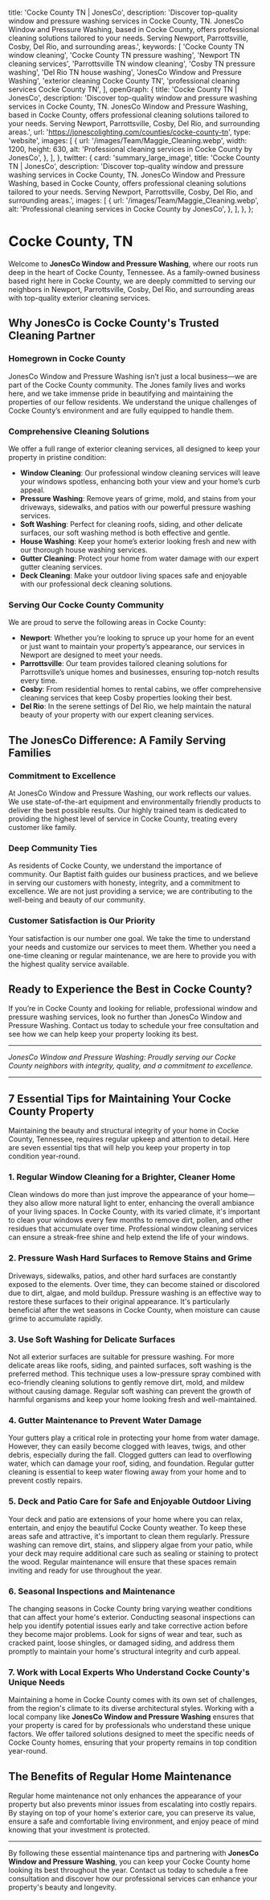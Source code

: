
  title: 'Cocke County TN | JonesCo',
  description:
    'Discover top-quality window and pressure washing services in Cocke County, TN. JonesCo Window and Pressure Washing, based in Cocke County, offers professional cleaning solutions tailored to your needs. Serving Newport, Parrottsville, Cosby, Del Rio, and surrounding areas.',
  keywords: [
    'Cocke County TN window cleaning',
    'Cocke County TN pressure washing',
    'Newport TN cleaning services',
    'Parrottsville TN window cleaning',
    'Cosby TN pressure washing',
    'Del Rio TN house washing',
    'JonesCo Window and Pressure Washing',
    'exterior cleaning Cocke County TN',
    'professional cleaning services Cocke County TN',
  ],
  openGraph: {
    title: 'Cocke County TN | JonesCo',
    description:
      'Discover top-quality window and pressure washing services in Cocke County, TN. JonesCo Window and Pressure Washing, based in Cocke County, offers professional cleaning solutions tailored to your needs. Serving Newport, Parrottsville, Cosby, Del Rio, and surrounding areas.',
    url: 'https://jonescolighting.com/counties/cocke-county-tn',
    type: 'website',
    images: [
      {
        url: '/images/Team/Maggie_Cleaning.webp',
        width: 1200,
        height: 630,
        alt: 'Professional cleaning services in Cocke County by JonesCo',
      },
    ],
  },
  twitter: {
    card: 'summary_large_image',
    title: 'Cocke County TN | JonesCo',
    description:
      'Discover top-quality window and pressure washing services in Cocke County, TN. JonesCo Window and Pressure Washing, based in Cocke County, offers professional cleaning solutions tailored to your needs. Serving Newport, Parrottsville, Cosby, Del Rio, and surrounding areas.',
    images: [
      {
        url: '/images/Team/Maggie_Cleaning.webp',
        alt: 'Professional cleaning services in Cocke County by JonesCo',
      },
    ],
  },
};

# Cocke County, TN

Welcome to **JonesCo Window and Pressure Washing**, where our roots run deep in the heart of Cocke County, Tennessee. As a family-owned business based right here in Cocke County, we are deeply committed to serving our neighbors in Newport, Parrottsville, Cosby, Del Rio, and surrounding areas with top-quality exterior cleaning services.

## Why JonesCo is Cocke County's Trusted Cleaning Partner

### Homegrown in Cocke County
JonesCo Window and Pressure Washing isn’t just a local business—we are part of the Cocke County community. The Jones family lives and works here, and we take immense pride in beautifying and maintaining the properties of our fellow residents. We understand the unique challenges of Cocke County’s environment and are fully equipped to handle them.

### Comprehensive Cleaning Solutions
We offer a full range of exterior cleaning services, all designed to keep your property in pristine condition:

- **Window Cleaning**: Our professional window cleaning services will leave your windows spotless, enhancing both your view and your home’s curb appeal.
- **Pressure Washing**: Remove years of grime, mold, and stains from your driveways, sidewalks, and patios with our powerful pressure washing services.
- **Soft Washing**: Perfect for cleaning roofs, siding, and other delicate surfaces, our soft washing method is both effective and gentle.
- **House Washing**: Keep your home’s exterior looking fresh and new with our thorough house washing services.
- **Gutter Cleaning**: Protect your home from water damage with our expert gutter cleaning services.
- **Deck Cleaning**: Make your outdoor living spaces safe and enjoyable with our professional deck cleaning solutions.

### Serving Our Cocke County Community

We are proud to serve the following areas in Cocke County:

- **Newport**: Whether you’re looking to spruce up your home for an event or just want to maintain your property’s appearance, our services in Newport are designed to meet your needs.
- **Parrottsville**: Our team provides tailored cleaning solutions for Parrottsville’s unique homes and businesses, ensuring top-notch results every time.
- **Cosby**: From residential homes to rental cabins, we offer comprehensive cleaning services that keep Cosby properties looking their best.
- **Del Rio**: In the serene settings of Del Rio, we help maintain the natural beauty of your property with our expert cleaning services.

## The JonesCo Difference: A Family Serving Families

### Commitment to Excellence
At JonesCo Window and Pressure Washing, our work reflects our values. We use state-of-the-art equipment and environmentally friendly products to deliver the best possible results. Our highly trained team is dedicated to providing the highest level of service in Cocke County, treating every customer like family.

### Deep Community Ties
As residents of Cocke County, we understand the importance of community. Our Baptist faith guides our business practices, and we believe in serving our customers with honesty, integrity, and a commitment to excellence. We are not just providing a service; we are contributing to the well-being and beauty of our community.

### Customer Satisfaction is Our Priority
Your satisfaction is our number one goal. We take the time to understand your needs and customize our services to meet them. Whether you need a one-time cleaning or regular maintenance, we are here to provide you with the highest quality service available.

## Ready to Experience the Best in Cocke County?

If you’re in Cocke County and looking for reliable, professional window and pressure washing services, look no further than JonesCo Window and Pressure Washing. Contact us today to schedule your free consultation and see how we can help keep your property looking its best.

---

*JonesCo Window and Pressure Washing: Proudly serving our Cocke County neighbors with integrity, quality, and a commitment to excellence.*

---

## 7 Essential Tips for Maintaining Your Cocke County Property

Maintaining the beauty and structural integrity of your home in Cocke County, Tennessee, requires regular upkeep and attention to detail. Here are seven essential tips that will help you keep your property in top condition year-round.

### 1. **Regular Window Cleaning for a Brighter, Cleaner Home**

Clean windows do more than just improve the appearance of your home—they also allow more natural light to enter, enhancing the overall ambiance of your living spaces. In Cocke County, with its varied climate, it's important to clean your windows every few months to remove dirt, pollen, and other residues that accumulate over time. Professional window cleaning services can ensure a streak-free shine and help extend the life of your windows.

### 2. **Pressure Wash Hard Surfaces to Remove Stains and Grime**

Driveways, sidewalks, patios, and other hard surfaces are constantly exposed to the elements. Over time, they can become stained or discolored due to dirt, algae, and mold buildup. Pressure washing is an effective way to restore these surfaces to their original appearance. It's particularly beneficial after the wet seasons in Cocke County, when moisture can cause grime to accumulate rapidly.

### 3. **Use Soft Washing for Delicate Surfaces**

Not all exterior surfaces are suitable for pressure washing. For more delicate areas like roofs, siding, and painted surfaces, soft washing is the preferred method. This technique uses a low-pressure spray combined with eco-friendly cleaning solutions to gently remove dirt, mold, and mildew without causing damage. Regular soft washing can prevent the growth of harmful organisms and keep your home looking fresh and well-maintained.

### 4. **Gutter Maintenance to Prevent Water Damage**

Your gutters play a critical role in protecting your home from water damage. However, they can easily become clogged with leaves, twigs, and other debris, especially during the fall. Clogged gutters can lead to overflowing water, which can damage your roof, siding, and foundation. Regular gutter cleaning is essential to keep water flowing away from your home and to prevent costly repairs.

### 5. **Deck and Patio Care for Safe and Enjoyable Outdoor Living**

Your deck and patio are extensions of your home where you can relax, entertain, and enjoy the beautiful Cocke County weather. To keep these areas safe and attractive, it's important to clean them regularly. Pressure washing can remove dirt, stains, and slippery algae from your patio, while your deck may require additional care such as sealing or staining to protect the wood. Regular maintenance will ensure that these spaces remain inviting and ready for use throughout the year.

### 6. **Seasonal Inspections and Maintenance**

The changing seasons in Cocke County bring varying weather conditions that can affect your home's exterior. Conducting seasonal inspections can help you identify potential issues early and take corrective action before they become major problems. Look for signs of wear and tear, such as cracked paint, loose shingles, or damaged siding, and address them promptly to maintain your home's structural integrity and curb appeal.

### 7. **Work with Local Experts Who Understand Cocke County's Unique Needs**

Maintaining a home in Cocke County comes with its own set of challenges, from the region's climate to its diverse architectural styles. Working with a local company like **JonesCo Window and Pressure Washing** ensures that your property is cared for by professionals who understand these unique factors. We offer tailored solutions designed to meet the specific needs of Cocke County homes, ensuring that your property remains in top condition year-round.

## The Benefits of Regular Home Maintenance

Regular home maintenance not only enhances the appearance of your property but also prevents minor issues from escalating into costly repairs. By staying on top of your home's exterior care, you can preserve its value, ensure a safe and comfortable living environment, and enjoy peace of mind knowing that your investment is protected.

---

By following these essential maintenance tips and partnering with **JonesCo Window and Pressure Washing**, you can keep your Cocke County home looking its best throughout the year. Contact us today to schedule a free consultation and discover how our professional services can enhance your property's beauty and longevity.
